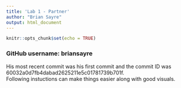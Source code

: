 ```yaml
---
title: 'Lab 1 - Partner'
author: "Brian Sayre"
output: html_document
---
```


```r
knitr::opts_chunk$set(echo = TRUE)
```
### GitHub username: briansayre  
His most recent commit was his first commit and the commit ID was 60032a0d7fb4dabad2625211e5c01781739b701f.  
Following instuctions can make things easier along with good visuals.
